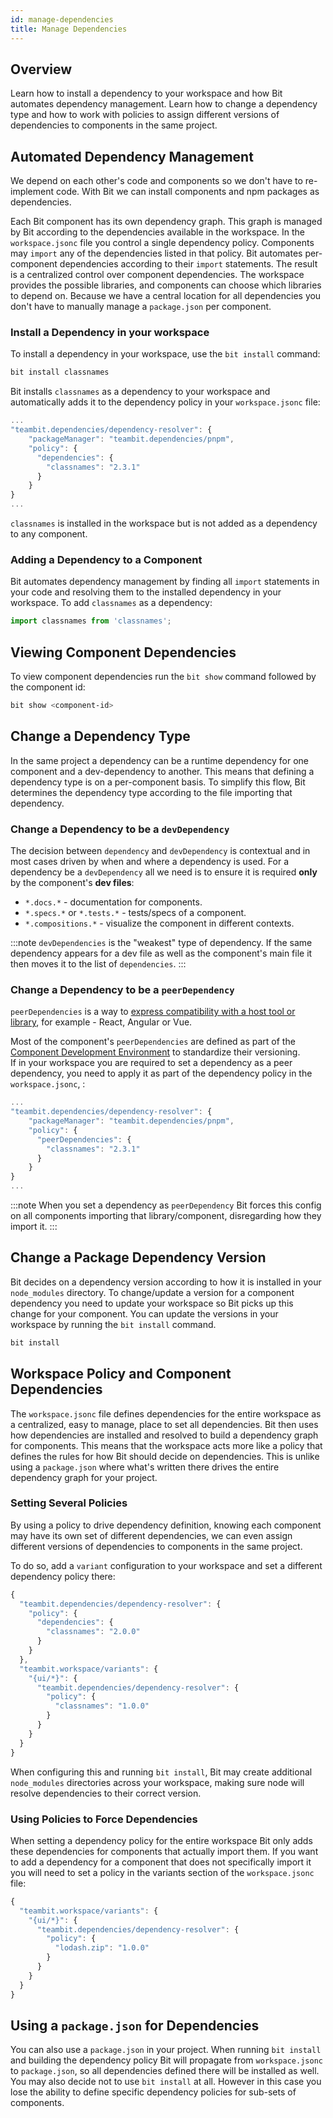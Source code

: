 ```yaml
---
id: manage-dependencies
title: Manage Dependencies
---
```


## Overview

Learn how to install a dependency to your workspace and how Bit automates dependency management. Learn how to change a dependency type and how to work with policies to assign different versions of dependencies to components in the same project.

## Automated Dependency Management

We depend on each other's code and components so we don't have to re-implement code. With Bit we can install components and npm packages as dependencies.

Each Bit component has its own dependency graph. This graph is managed by Bit according to the dependencies available in the workspace. In the `workspace.jsonc` file you control a single dependency policy. Components may `import` any of the dependencies listed in that policy. Bit automates per-component dependencies according to their `import` statements. The result is a centralized control over component dependencies. The workspace provides the possible libraries, and components can choose which libraries to depend on. Because we have a central location for all dependencies you don't have to manually manage a `package.json` per component.

### Install a Dependency in your workspace

To install a dependency in your workspace, use the `bit install` command:

```sh
bit install classnames
```

Bit installs `classnames` as a dependency to your workspace and automatically adds it to the dependency policy in your `workspace.jsonc` file:

```js {6} title="workspace.jsonc"
...
"teambit.dependencies/dependency-resolver": {
    "packageManager": "teambit.dependencies/pnpm",
    "policy": {
      "dependencies": {
        "classnames": "2.3.1"
      }
    }
}
...
```

`classnames` is installed in the workspace but is not added as a dependency to any component.

### Adding a Dependency to a Component

Bit automates dependency management by finding all `import` statements in your code and resolving them to the installed dependency in your workspace. To add `classnames` as a dependency:

```js title="my-component.tsx"
import classnames from 'classnames';
```

## Viewing Component Dependencies

To view component dependencies run the `bit show` command followed by the component id:

```sh
bit show <component-id>
```

## Change a Dependency Type

In the same project a dependency can be a runtime dependency for one component and a dev-dependency to another. This means that defining a dependency type is on a per-component basis. To simplify this flow, Bit determines the dependency type according to the file importing that dependency.

### Change a Dependency to be a `devDependency`

The decision between `dependency` and `devDependency` is contextual and in most cases driven by when and where a dependency is used. For a dependency be a `devDependency` all we need is to ensure it is required **only** by the component's **dev files**:

- `*.docs.*` - documentation for components.
- `*.specs.*` or `*.tests.*` - tests/specs of a component.
- `*.compositions.*` - visualize the component in different contexts.

:::note
`devDependencies` is the "weakest" type of dependency. If the same dependency appears for a dev file as well as the component's main file it then moves it to the list of `dependencies`.
:::

### Change a Dependency to be a `peerDependency`

`peerDependencies` is a way to [express compatibility with a host tool or library](https://docs.npmjs.com/cli/v7/configuring-npm/package-json#peerdependencies), for example - React, Angular or Vue.

Most of the component's `peerDependencies` are defined as part of the [Component Development Environment](/) to standardize their versioning.  
If in your workspace you are required to set a dependency as a peer dependency, you need to apply it as part of the dependency policy in the `workspace.jsonc`, :

```js {6} title="workspace.jsonc"
...
"teambit.dependencies/dependency-resolver": {
    "packageManager": "teambit.dependencies/pnpm",
    "policy": {
      "peerDependencies": {
        "classnames": "2.3.1"
      }
    }
}
...
```

:::note
When you set a dependency as `peerDependency` Bit forces this config on all components importing that library/component, disregarding how they import it.
:::

## Change a Package Dependency Version

Bit decides on a dependency version according to how it is installed in your `node_modules` directory. To change/update a version for a component dependency you need to update your workspace so Bit picks up this change for your component. You can update the versions in your workspace by running the `bit install` command.

```bash
bit install
```

## Workspace Policy and Component Dependencies

The `workspace.jsonc` file defines dependencies for the entire workspace as a centralized, easy to manage, place to set all dependencies. Bit then uses how dependencies are installed and resolved to build a dependency graph for components. This means that the workspace acts more like a policy that defines the rules for how Bit should decide on dependencies. This is unlike using a `package.json` where what's written there drives the entire dependency graph for your project.

### Setting Several Policies

By using a policy to drive dependency definition, knowing each component may have its own set of different dependencies, we can even assign different versions of dependencies to components in the same project.

To do so, add a `variant` configuration to your workspace and set a different dependency policy there:

```js {5,13} title="workspace.json"
{
  "teambit.dependencies/dependency-resolver": {
    "policy": {
      "dependencies": {
        "classnames": "2.0.0"
      }
    }
  },
  "teambit.workspace/variants": {
    "{ui/*}": {
      "teambit.dependencies/dependency-resolver": {
        "policy": {
          "classnames": "1.0.0"
        }
      }
    }
  }
}
```

When configuring this and running `bit install`, Bit may create additional `node_modules` directories across your workspace, making sure node will resolve dependencies to their correct version.

### Using Policies to Force Dependencies

When setting a dependency policy for the entire workspace Bit only adds these dependencies for components that actually import them. If you want to add a dependency for a component that does not specifically import it you will need to set a policy in the variants section of the `workspace.jsonc` file:

```js {6} title="workspace.jsonc"
{
  "teambit.workspace/variants": {
    "{ui/*}": {
      "teambit.dependencies/dependency-resolver": {
        "policy": {
          "lodash.zip": "1.0.0"
        }
      }
    }
  }
}
```

## Using a `package.json` for Dependencies

You can also use a `package.json` in your project. When running `bit install` and building the dependency policy Bit will propagate from `workspace.jsonc` to `package.json`, so all dependencies defined there will be installed as well. You may also decide not to use `bit install` at all. However in this case you lose the ability to define specific dependency policies for sub-sets of components.
